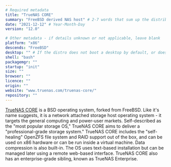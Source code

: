 ```yaml
---
# Required metadata
title: "TrueNAS CORE"
summary: "FreeBSD derived NAS host" # 2-7 words that sum up the distribution
date: "2021-12-12" # Year-Month-Day
version: "12.0"

# Other metadata - if details unknown or not applicable, leave blank
platform: "x86"
descends: "FreeBSD"
desktop: "" # If the distro does not boot a desktop by default, or doesn't ship one, leave 'desktop' blank
shell: "bash"
packagemgr: ""
startup: "init"
size: ""
browser: ""
licence: ""
origin: ""
website: "www.truenas.com/truenas-core/"
repository: ""
---
```


[TrueNAS CORE](https://www.truenas.com/truenas-core/) is a BSD operating system, forked from FreeBSD. Like it's name suggests, it is a network attached storage host operating system - it targets the general computing and power-user markets. Self-described as the "most popular storage OS," TrueNAS CORE aims to deliver a "professional-grade storage system." TrueNAS CORE includes the "self-healing" OpenZFS file system and RAID support out of the box, and can be used on x86 hardware or can be run inside a virtual machine. Data compression is also built-in. The OS uses text-based installation but can be managed later using a remote web-based interface. TrueNAS CORE also has an enterprise-grade sibling, known as TrueNAS Enterprise.
